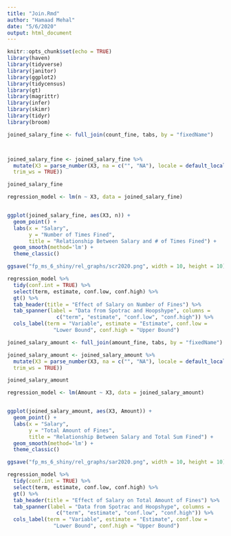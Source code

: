 ```yaml
---
title: "Join.Rmd"
author: "Hamaad Mehal"
date: "5/6/2020"
output: html_document
---
```


```r
knitr::opts_chunk$set(echo = TRUE)
library(haven)
library(tidyverse)
library(janitor)
library(ggplot2)
library(tidycensus)
library(gt)
library(magrittr)
library(infer)
library(skimr)
library(tidyr)
library(broom)
```

```r
joined_salary_fine <- full_join(count_fine, tabs, by = "fixedName")



joined_salary_fine <- joined_salary_fine %>%
  mutate(X3 = parse_number(X3, na = c("", "NA"), locale = default_locale(),
  trim_ws = TRUE))

joined_salary_fine

regression_model <- lm(n ~ X3, data = joined_salary_fine) 


ggplot(joined_salary_fine, aes(X3, n)) +
  geom_point() +
  labs(x = "Salary",
       y = "Number of Times Fined",
       title = "Relationship Between Salary and # of Times Fined") +
  geom_smooth(method='lm') +
  theme_classic()

ggsave("fp_ms_6_shiny/rel_graphs/scr2020.png", width = 10, height = 10)

regression_model %>%
  tidy(conf.int = TRUE) %>%
  select(term, estimate, conf.low, conf.high) %>%
  gt() %>%
  tab_header(title = "Effect of Salary on Number of Fines") %>%
  tab_spanner(label = "Data from Spotrac and Hoopshype", columns = 
                c("term", "estimate", "conf.low", "conf.high")) %>%
  cols_label(term = "Variable", estimate = "Estimate", conf.low =
               "Lower Bound", conf.high = "Upper Bound")
```


```r
joined_salary_amount <- full_join(amount_fine, tabs, by = "fixedName")

joined_salary_amount <- joined_salary_amount %>%
  mutate(X3 = parse_number(X3, na = c("", "NA"), locale = default_locale(),
  trim_ws = TRUE))

joined_salary_amount

regression_model <- lm(Amount ~ X3, data = joined_salary_amount) 


ggplot(joined_salary_amount, aes(X3, Amount)) +
  geom_point() +
  labs(x = "Salary",
       y = "Total Amount of Fines",
       title = "Relationship Between Salary and Total Sum Fined") +
  geom_smooth(method='lm') +
  theme_classic()

ggsave("fp_ms_6_shiny/rel_graphs/sar2020.png", width = 10, height = 10)

regression_model %>%
  tidy(conf.int = TRUE) %>%
  select(term, estimate, conf.low, conf.high) %>%
  gt() %>%
  tab_header(title = "Effect of Salary on Total Amount of Fines") %>%
  tab_spanner(label = "Data from Spotrac and Hoopshype", columns = 
                c("term", "estimate", "conf.low", "conf.high")) %>%
  cols_label(term = "Variable", estimate = "Estimate", conf.low =
               "Lower Bound", conf.high = "Upper Bound")
```